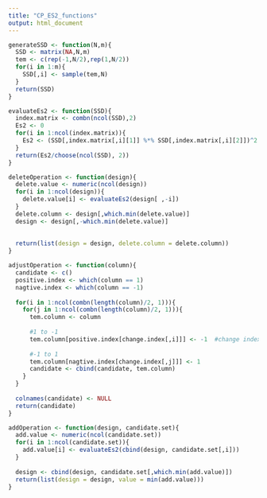 ```yaml
---
title: "CP_ES2_functions"
output: html_document
---
```


```r
generateSSD <- function(N,m){
  SSD <- matrix(NA,N,m)
  tem <- c(rep(-1,N/2),rep(1,N/2))
  for(i in 1:m){
    SSD[,i] <- sample(tem,N)
  }
  return(SSD)
}
```

```r
evaluateEs2 <- function(SSD){
  index.matrix <- combn(ncol(SSD),2)
  Es2 <- 0
  for(i in 1:ncol(index.matrix)){
    Es2 <- (SSD[,index.matrix[,i][1]] %*% SSD[,index.matrix[,i][2]])^2 + Es2 
  }
  return(Es2/choose(ncol(SSD), 2))
}
```

```r
deleteOperation <- function(design){
  delete.value <- numeric(ncol(design))
  for(i in 1:ncol(design)){
    delete.value[i] <- evaluateEs2(design[ ,-i])  
  }
  delete.column <- design[,which.min(delete.value)]
  design <- design[,-which.min(delete.value)]
  
  
  return(list(design = design, delete.column = delete.column))
}
```

```r
adjustOperation <- function(column){
  candidate <- c()
  positive.index <- which(column == 1)
  nagtive.index <- which(column == -1)
  
  for(i in 1:ncol(combn(length(column)/2, 1))){
    for(j in 1:ncol(combn(length(column)/2, 1))){
      tem.column <- column
      
      #1 to -1
      tem.column[positive.index[change.index[,i]]] <- -1  #change index?
      
      #-1 to 1
      tem.column[nagtive.index[change.index[,j]]] <- 1
      candidate <- cbind(candidate, tem.column)     
    }
  }
  
  colnames(candidate) <- NULL
  return(candidate)
}
```

```r
addOperation <- function(design, candidate.set){
  add.value <- numeric(ncol(candidate.set))
  for(i in 1:ncol(candidate.set)){
    add.value[i] <- evaluateEs2(cbind(design, candidate.set[,i])) 
  }
  
  design <- cbind(design, candidate.set[,which.min(add.value)])
  return(list(design = design, value = min(add.value)))
}
```


